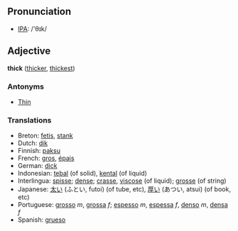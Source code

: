 ==Pronunciation==
*[[w:IPA|IPA]]: /'θɪk/

==Adjective==

'''thick''' ([[thicker]], [[thickest]])

===Antonyms===
*[[Thin]]

===Translations===
*Breton: [[fetis]], [[stank]]
*Dutch: [[dik]]
*Finnish: [[paksu]]
*French: [[gros]], [[épais]]
*German: [[dick]]
*Indonesian: [[tebal]] (of solid), [[kental]] (of liquid)
*Interlingua: [[spisse]]; [[dense]]; [[crasse]], [[viscose]] (of liquid); [[grosse]] (of string)
*Japanese: [[太い]] (ふとい, futoi) (of tube, etc), [[厚い]] (あつい, atsui) (of book, etc)
*Portuguese: [[grosso]] ''m'', [[grossa]] ''f''; [[espesso]] ''m'', [[espessa]] ''f'', [[denso]] ''m'', [[densa]] ''f''
*Spanish: [[grueso]]